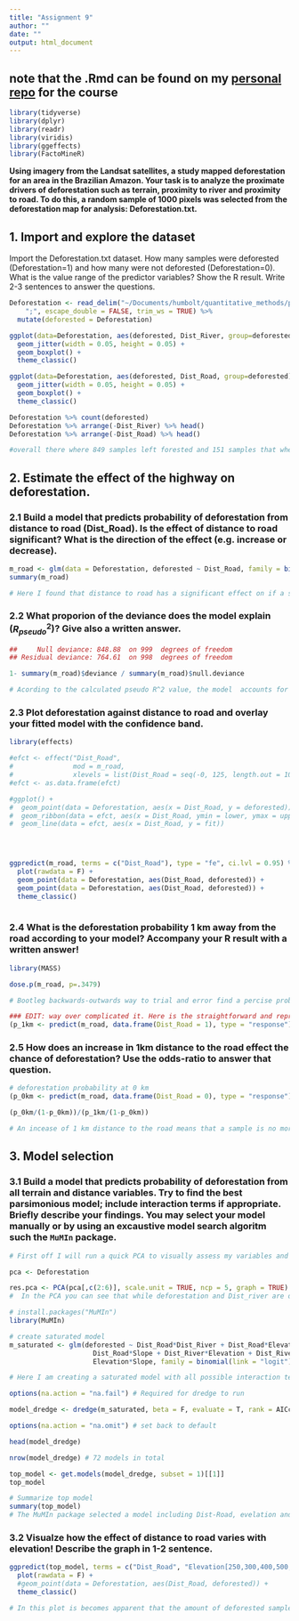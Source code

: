 ```yaml
---
title: "Assignment 9"
author: ""
date: ""
output: html_document
---
```


## **note** that the .Rmd can be found on my [personal repo](https://github.com/schneidereits/Quantitative_Methods_HU/tree/main/assignments) for the course

```r
library(tidyverse)
library(dplyr)
library(readr)
library(viridis)
library(ggeffects)
library(FactoMineR)
```

**Using imagery from the Landsat satellites, a study mapped deforestation for an area in the Brazilian Amazon. Your task is to analyze the proximate drivers of deforestation such as terrain, proximity to river and proximity to road. To do this, a random sample of 1000 pixels was selected from the deforestation map for analysis: Deforestation.txt.**

## 1. Import and explore the dataset

Import the Deforestation.txt dataset. How many samples were deforested (Deforestation=1) and how many were not deforested (Deforestation=0). What is the value range of the predictor variables? Show the R result. Write 2-3 sentences to answer the questions.

```r
Deforestation <- read_delim("~/Documents/humbolt/quantitative_methods/pc_lab/data/Deforestation.txt", 
    ";", escape_double = FALSE, trim_ws = TRUE) %>% 
  mutate(deforested = Deforestation)

ggplot(data=Deforestation, aes(deforested, Dist_River, group=deforested)) +
  geom_jitter(width = 0.05, height = 0.05) +
  geom_boxplot() +
  theme_classic()

ggplot(data=Deforestation, aes(deforested, Dist_Road, group=deforested)) +
  geom_jitter(width = 0.05, height = 0.05) +
  geom_boxplot() +
  theme_classic()

Deforestation %>% count(deforested)
Deforestation %>% arrange(-Dist_River) %>% head()
Deforestation %>% arrange(-Dist_Road) %>% head()

#overall there where 849 samples left forested and 151 samples that where deforested. The ranges of values for distance to river were 0 to 16.78 and the ranges of values for distance for road were 0 to 131.80

```


## 2. Estimate the effect of the highway on deforestation.

### 2.1 Build a model that predicts probability of deforestation from distance to road (Dist_Road). Is the effect of distance to road significant? What is the direction of the effect (e.g. increase or decrease).

```r

m_road <- glm(data = Deforestation, deforested ~ Dist_Road, family = binomial(link = "logit")) 
summary(m_road)

# Here I found that distance to road has a significant effect on if a sample was deforested or not, as distance to road had a small p value (9.08e-14) and a relatively large effect size when compaired to its std. error (estimate=-0.38; std. Error = 0.005). Distance to road had a negative effect, meaning that the further a sample was from a road, the more likely it was to be forested.

```


### 2.2 What proporion of the deviance does the model explain ($R^2_{pseudo}$)? Give also a written answer.

```r
##     Null deviance: 848.88  on 999  degrees of freedom
## Residual deviance: 764.61  on 998  degrees of freedom

1- summary(m_road)$deviance / summary(m_road)$null.deviance

# Acording to the calculated pseudo R^2 value, the model  accounts for 9.92% deviance ("variance") in the data. 

```


### 2.3 Plot deforestation against distance to road and overlay your fitted model with the confidence band.

```r

library(effects)

#efct <- effect("Dist_Road", 
#               mod = m_road, 
#               xlevels = list(Dist_Road = seq(-0, 125, length.out = 100)))
#efct <- as.data.frame(efct)

#ggplot() +
#  geom_point(data = Deforestation, aes(x = Dist_Road, y = deforested)) +
#  geom_ribbon(data = efct, aes(x = Dist_Road, ymin = lower, ymax = upper), alpha = 0.3) +
#  geom_line(data = efct, aes(x = Dist_Road, y = fit))




ggpredict(m_road, terms = c("Dist_Road"), type = "fe", ci.lvl = 0.95) %>%  # type = fe(fixed effect) because model is non-hirearcical
  plot(rawdata = F) +
  geom_point(data = Deforestation, aes(Dist_Road, deforested)) +
  geom_point(data = Deforestation, aes(Dist_Road, deforested)) +
  theme_classic()
  

```


### 2.4 What is the deforestation probability 1 km away from the road according to your model? Accompany your R result with a written answer!

```r
library(MASS)

dose.p(m_road, p=.3479)

# Bootleg backwards-outwards way to trial and error find a percise probablity deforestation at 1 km away from the road. The model indiacates that at 1 km (technically 999 m; see dose output) the probablity of deforestation is 0.35 or 35%. 

### EDIT: way over complicated it. Here is the straightforward and reproducable way to the models predicted probablity of deforestation at 1 km away from the road. At one km the probablity of deforestation is 33%
(p_1km <- predict(m_road, data.frame(Dist_Road = 1), type = "response"))

```

### 2.5 How does an increase in 1km distance to the road effect the chance of deforestation? Use the odds-ratio to answer that question.

```r
# deforestation probability at 0 km
(p_0km <- predict(m_road, data.frame(Dist_Road = 0), type = "response"))

(p_0km/(1-p_0km))/(p_1km/(1-p_0km))

# An incease of 1 km distance to the road means that a sample is no more than 1.03 times (3%) likely to be forested.

```


## 3. Model selection

### 3.1 Build a model that predicts probability of deforestation from all terrain and distance variables. Try to find the best parsimonious model; include interaction terms if appropriate. Briefly describe your findings. You may select your model manually or by using an excaustive model search algoritm such the `MuMIn` package.

```r
# First off I will run a quick PCA to visually assess my variables and check if/how they influence deforestation and if it makes sence to include them in my model.

pca <- Deforestation 

res.pca <- PCA(pca[,c(2:6)], scale.unit = TRUE, ncp = 5, graph = TRUE)
#  In the PCA you can see that while deforestation and Dist_river are diametrically opposed, it looks like Dist_Road has a larger influence (as indicated by a slightly less opposed but much larger arrow and eigenvalue). Furthermore, You can see that Slope and Elevation look like they are closely related to each other, which intuitivley makes sence...

# install.packages("MuMIn")
library(MuMIn)

# create saturated model
m_saturated <- glm(deforested ~ Dist_Road*Dist_River + Dist_Road*Elevation +
                     Dist_Road*Slope + Dist_River*Elevation + Dist_River*Elevation +
                     Elevation*Slope, family = binomial(link = "logit") , data = Deforestation)

# Here I am creating a saturated model with all possible interaction terms. While this is probalby not best practice, without  having clear hypothesis for including them, I chose to do this for the sake of this excercise, and because the all terms could potentally have interactoins. 

options(na.action = "na.fail") # Required for dredge to run

model_dredge <- dredge(m_saturated, beta = F, evaluate = T, rank = AICc)

options(na.action = "na.omit") # set back to default

head(model_dredge)

nrow(model_dredge) # 72 models in total

top_model <- get.models(model_dredge, subset = 1)[[1]]
top_model

# Summarize top model
summary(top_model)
# The MuMIn package selected a model including Dist-Road, evelation and an interaction term between these two as the best model to predict deforestation. This is somewhat surprising based on the results of my PCA where It did not seem that Dist_road and elevation had much on combined effect on deforestation (as would be indicated by directionall congruent or opposed arrows). Distance to road had the strongest effect on whether a sample was forested (est -0.11), with evelvation being a weaker predicor (est= -0.01). The interaction term between the two variables had very slight but positive effect with a relatively large std error (est= 0.00022, std error=0.00011), meaning that the change of being deforested increased if a sample was both far from a road and at high evelation. This diviates from the observed trends of the individual predictors trends.  


```


### 3.2 Visualze how the effect of distance to road varies with elevation! Describe the graph in 1-2 sentence.

```r

ggpredict(top_model, terms = c("Dist_Road", "Elevation[250,300,400,500,550,600]"), type = "fe", ci.lvl = 0.95) %>%  # type = fe(fixed effect) because model is non-hirearcical
  plot(rawdata = F) +
  #geom_point(data = Deforestation, aes(Dist_Road, deforested)) +
  theme_classic()

# In this plot is becomes apparent that the amount of deforested samples as a result of proximity to a road is influenced by the elevation of the site. With increasing elevation, deforestation rates tend to decrease. The observable modest increases at very high elevation (>550 m) should be interpreted with great causion, due to the huge 95 CI values around the estimates. personally I suspect this is a statistical artifact as the is no apparent bio-physical mechasim to explain this. Possibley this highlights the considerations that need to be made when taking less imformed automated model selection approaches.                      

```


